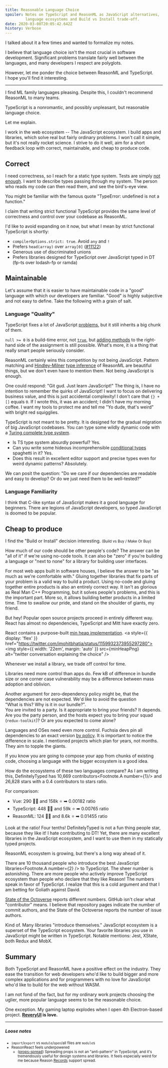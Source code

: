 ```yaml
---
title: Reasonable Language Choice
spoiler: Notes on TypeScript and ReasonML as JavaScript alternatives,
         language ecosystems and Build vs Install trade-off.
date: 2020-03-08T20:05:42.642Z
history: Verbose
---
```



<Epistemic effort>
  I talked about it a few times and wanted to formalize my notes.
</Epistemic>

I believe that language choice isn't the most crucial in software development. Significant problems translate fairly well between the languages, and many developers I respect are polyglots.

However, let me ponder the choice between ReasonML and TypeScript. I&nbsp;hope you'll find it interesting.

---

I find ML family languages pleasing. Despite this, I couldn't recommend ReasonML to many teams.

TypeScript is a nonromantic, and possibly unpleasant, but reasonable language choice.

Let me explain.

I work in the web ecosystem -- The JavaScript ecosystem.
I build apps and libraries, which solve real but fairly ordinary problems. I won't call it simple, but it's not really rocket science. I strive to do it well, aim for a&nbsp;short feedback loop with correct, maintainable, and cheap to produce code.

## Correct

I need correctness, so I reach for a static type system.
Tests are simply [not enough][not-enough]. I want to describe types passing through my system. The person who reads my code can then read them, and see the bird's-eye view.

[not-enough]: https://css-tricks.com/types-or-tests-why-not-both

You might be familiar with the famous quote "TypeError: undefined is not a function."

I claim that writing strict functional TypeScript provides the same level of correctness and control over your codebase as ReasonML.

I'd like to avoid expanding on it now, but what I mean by strict functional TypeScript is shortly:

- `compilerOptions.strict: true`. Avoid `any` and `!`
- Prefers `head(array)` over `array[0]` ([#11122])
- Generous use of discriminated unions
- Prefers libraries designed for TypeScript over JavaScript typed in DT (fp-ts over lodash-fp or ramda)

[#11122]: https://github.com/Microsoft/TypeScript/issues/11122#issuecomment-251686473

## Maintainable

Let's assume that it is easier to have maintainable code in a "good"
language with which our developers are familiar. "Good" is highly
subjective and not easy to define. Take the following with a grain of salt.

### Language "Quality"

TypeScript fixes a lot of JavaScript [problems], but it still inherits a big chunk of them.

[problems]: https://blog.campvanilla.com/javascript-the-curious-case-of-null-0-7b131644e274

`null >= 0` is a build-time error, not [`true`][null-true], but [adding methods][adding-methods] to the right-hand side of the assignment is still possible.
What's more, it is a thing that really smart people seriously consider.

[null-true]: https://blog.campvanilla.com/javascript-the-curious-case-of-null-0-7b131644e274
[adding-methods]: https://github.com/WICG/construct-stylesheets/issues/45#issuecomment-521224893

ReasonML certainly wins this competition by not being JavaScript. Pattern matching and [Hindley-Milner] [type inference][type-inference] of ReasonML are beautiful things, but we don't even have to mention them. Not being JavaScript is enough.

[hindley-milner]: http://okmij.org/ftp/ML/generalization.html
[type-inference]: https://www.cs.cornell.edu/courses/cs3110/2016fa/l/17-inference/notes.html

One could respond: "Git gud. Just learn JavaScript!" The thing is, I have no intention to remember the quirks of JavaScript! I want to focus on delivering business value, and this is just accidental complexity! I don't care that `{} + []` equals `0`. If I wrote this, it was an accident; I didn't have my morning coffee. I want my tools to protect me and tell me "Yo dude, that's weird" with bright red squigglies.

TypeScript is not meant to be pretty. It is designed for the gradual migration of big JavaScript codebases. You can type some wildly dynamic code with a [Turing complete type system](https://github.com/Microsoft/TypeScript/issues/14833).

- Is TS type system absurdly powerful? Yes.
- Can you write some hideous incomprehensible [conditional types] spaghetti in it? Yes.
- Does this result in excellent editor support and precise types even for weird dynamic patterns? Absolutely.

[conditional types]: https://www.typescriptlang.org/docs/handbook/advanced-types.html#conditional-types

We can posit the question: "Do we care if our dependencies are readable and easy to develop? Or do we just need them to be well-tested?"

### Language Familiarity

I think that C-like syntax of JavaScript makes it a good language for beginners.
There are legions of JavaScript developers, so typed JavaScript is doomed to be popular.

## Cheap to produce

I find the "Build or Install" decision interesting. <small>(Build vs Buy / Make Or Buy)</small>

How much of our code should be other people's code? The answer can be "all of it" if we're using no-code tools. It can also be "zero" if you're building a language or "next to none" for a library for building user interfaces.

[language]: https://github.com/microsoft/TypeScript/blob/master/package.json#L132
[library]: https://github.com/facebook/react/blob/master/packages/react/package.json#L28-L31

For most web apps built in software houses, I believe the answer to be "as much as we're comfortable with."
Gluing together libraries that fix parts of your problem is a valid way to build a product. Using no-code and gluing together entire products is also an entirely correct way. It isn't as glorious as Real Man C++ Programming, but it solves people's problems, and this is the important part.
More so, it allows building better products in a limited time. Time to swallow our pride, and stand on the shoulder of giants, my friend.

[real man c++ programming]: https://www.urbandictionary.com/define.php?term=C%2B%2B&defid=2583707#.XmO26-jht3E.twitter

But hey! Popular open source projects proceed in entirely different way.
React has almost no dependencies, TypeScript and Mitt have exactly zero.


React contains a purpose-built [min heap implementation][min-heap].
<a style={{ display: 'flex' }} href="https://twitter.com/imohitbhatia/status/1159932373955297280">
  <img style={{ width: '22em', margin: 'auto' }} src={minHeapPng} alt="twitter conversation explaining the choice" />
</a>

[min-heap]: https://github.com/facebook/react/pull/16245/files

Whenever we install a library, we trade off control for time.

Libraries need more control than apps do.
Few kB of difference in bundle size or one corner case vulnerability may be a difference between mass adoption and oblivion.

Another argument for zero-dependency policy might be, that the dependencies are not expected.
We'd like to avoid the question "What&nbsp;is&nbsp;this? Why is it in our bundle?". \
You are invited to a party. Is it appropriate to bring your friends? It&nbsp;depends. Are you the party person, and the hosts expect you to bring your squad (`redux-toolkit`)? Or are you expected to come alone?

Languages and OSes need even more control. Fuchsia devs pin all dependencies to an exact version [by policy][by-policy].
It is important to notice the difference in scale. I mentioned projects which plan for years, not months. They aim to topple the giants.

[by-policy]: https://fuchsia.dev/fuchsia-src/project/policy/external_dependencies

If you know you are going to compose your app from chunks of existing code, choosing a language with the bigger ecosystem is a good idea.

How do the ecosystems of these two languages compare?
As I am writing this, DefinitelyTyped has 10,669 contributors<Footnote.A number={1}/> and 26,828 stars with a 0.4 contributors to stars ratio.

For comparison:

- Vue: 290 👩‍💻 and 158k ⭐ ➡ 0.00182 ratio
- TypeScript: 448 👩‍💻 and 59k ⭐ ➡ 0.00765 ratio
- ReasonML: 124 👩‍💻 and 8.6k ⭐ ➡ 0.01455 ratio

Look at the ratio! Four tenths! DefinitelyTyped is not a fun thing people star, because they like it! I hate contributing to DT! Yet, there are many excellent libraries in the JavaScript ecosystem, and I want to use them in my statically typed projects.

ReasonML ecosystem is growing, but there's a long way ahead of it.

There are 10 thousand people who introduce the best JavaScript libraries<Footnote.A number={2} /> to TypeScript. The sheer number is astonishing. There are more people who actively improve TypeScript ecosystem than people who declare that they like Reason! The numbers speak in favor of TypeScript. I realize that this is a cold argument and that I am betting for Goliath against David.

<Footnote number={1}>

[State of the Octoverse][octoverse] reports different numbers. GitHub isn't clear what "contributor" means. I believe that repository pages indicate the number of commit authors, and the State of the Octoverse reports the number of issue authors.

</Footnote>

[octoverse]: https://octoverse.github.com/#top-and-trending-projects

<Footnote number={2}>

Kind of. Many libraries "introduce themselves." JavaScript ecosystem is a superset of the TypeScript ecosystem. Your favorite libraries you use in JavaScript might be written in TypeScript. Notable mentions: Jest, XState, both Redux and MobX.

</Footnote>

## Summary

Both TypeScript and ReasonML have a positive effect on the industry. They ease the transition for web developers who'd like to build bigger and more complex applications and for programmers with no love for JavaScript who'd like to build for the web without WASM.

I am not fond of the fact, but for my ordinary work projects choosing the uglier, more popular language seems to be the reasonable choice.

One exception. My gaming laptop explodes when I open 4th Electron-based project.
**[ReveryUI](https://github.com/revery-ui) is love.**

---

##### Loose notes

<small>

- `import`/`export` vs `module`/`open`/all files are `module`s
- ReasonReact feels underpowered
  - ([props-spread]) Spreading props is not an "anti-pattern" in TypeScript, and
    it's tremendously useful for design systems and libraries. It feels especially weird
    for me because Reason [Records](https://reasonml.github.io/docs/en/record) support spread.

[props-spread]: https://github.com/reasonml/reason-react/blob/master/docs/props-spread.md

</small>
